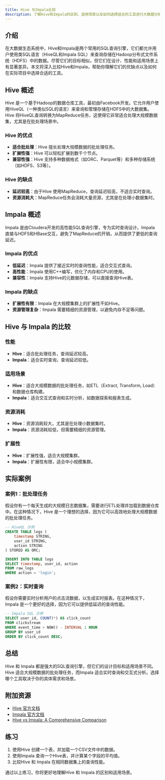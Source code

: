 ```yaml
---
title: Hive 与Impala比较
description: 了解Hive和Impala的区别、适用场景以及如何选择适合的工具进行大数据分析。
---
```


## 介绍

在大数据生态系统中，Hive和Impala是两个常用的SQL查询引擎，它们都允许用户使用类SQL语言（HiveQL和Impala SQL）来查询存储在Hadoop分布式文件系统（HDFS）中的数据。尽管它们的目标相似，但它们在设计、性能和适用场景上有显著差异。本文将深入比较Hive和Impala，帮助你理解它们的优缺点以及如何在实际项目中选择合适的工具。

## Hive 概述

Hive 是一个基于Hadoop的数据仓库工具，最初由Facebook开发。它允许用户使用HiveQL（一种类似SQL的语言）来查询和管理存储在HDFS中的大数据集。Hive 将HiveQL查询转换为MapReduce任务，这使得它非常适合处理大规模数据集，尤其是在批处理场景中。

### Hive 的优点
- **适合批处理**：Hive 擅长处理大规模数据的批处理任务。
- **扩展性强**：Hive 可以轻松扩展到数千个节点。
- **兼容性强**：Hive 支持多种数据格式（如ORC、Parquet等）和多种存储系统（如HDFS、S3等）。

### Hive 的缺点
- **延迟较高**：由于Hive 使用MapReduce，查询延迟较高，不适合实时查询。
- **资源消耗大**：MapReduce任务会消耗大量资源，尤其是在处理小数据集时。

## Impala 概述

Impala 是由Cloudera开发的高性能SQL查询引擎，专为实时查询设计。Impala 直接与HDFS和HBase交互，避免了MapReduce的开销，从而提供了更低的查询延迟。

### Impala 的优点
- **低延迟**：Impala 提供了接近实时的查询性能，适合交互式查询。
- **高性能**：Impala 使用C++编写，优化了内存和CPU的使用。
- **兼容性**：Impala 支持Hive的元数据存储，可以直接查询Hive表。

### Impala 的缺点
- **扩展性有限**：Impala 在大规模集群上的扩展性不如Hive。
- **资源管理复杂**：Impala 需要精细的资源管理，以避免内存不足等问题。

## Hive 与 Impala 的比较

### 性能
- **Hive**：适合批处理任务，查询延迟较高。
- **Impala**：适合实时查询，查询延迟较低。

### 适用场景
- **Hive**：适合大规模数据的批处理任务，如ETL（Extract, Transform, Load）和数据仓库构建。
- **Impala**：适合交互式查询和实时分析，如数据探索和报表生成。

### 资源消耗
- **Hive**：资源消耗较大，尤其是在处理小数据集时。
- **Impala**：资源消耗较低，但需要精细的资源管理。

### 扩展性
- **Hive**：扩展性强，适合大规模集群。
- **Impala**：扩展性有限，适合中小规模集群。

## 实际案例

### 案例1：批处理任务
假设你有一个每天生成的大规模日志数据集，需要进行ETL处理并加载到数据仓库中。在这种情况下，Hive 是一个理想的选择，因为它可以高效地处理大规模数据的批处理任务。

```sql
-- HiveQL 示例
CREATE TABLE logs (
    timestamp STRING,
    user_id STRING,
    action STRING
) STORED AS ORC;

INSERT INTO TABLE logs
SELECT timestamp, user_id, action
FROM raw_logs
WHERE action = 'login';
```

### 案例2：实时查询
假设你需要实时分析用户的点击流数据，以生成实时报表。在这种情况下，Impala 是一个更好的选择，因为它可以提供低延迟的查询性能。

```sql
-- Impala SQL 示例
SELECT user_id, COUNT(*) AS click_count
FROM clickstream
WHERE event_time > NOW() - INTERVAL 1 HOUR
GROUP BY user_id
ORDER BY click_count DESC;
```

## 总结

Hive 和 Impala 都是强大的SQL查询引擎，但它们的设计目标和适用场景不同。Hive 适合大规模数据的批处理任务，而Impala 适合实时查询和交互式分析。选择哪个工具取决于你的具体需求和场景。

## 附加资源

- [Hive 官方文档](https://hive.apache.org/)
- [Impala 官方文档](https://impala.apache.org/)
- [Hive vs Impala: A Comprehensive Comparison](https://www.cloudera.com/documentation/enterprise/latest/topics/impala_hive.html)

## 练习

1. 使用Hive 创建一个表，并加载一个CSV文件中的数据。
2. 使用Impala 查询一个Hive表，并计算某个字段的平均值。
3. 比较Hive 和 Impala 在相同数据集上的查询性能。

通过以上练习，你将更好地理解Hive 和 Impala 的区别和适用场景。